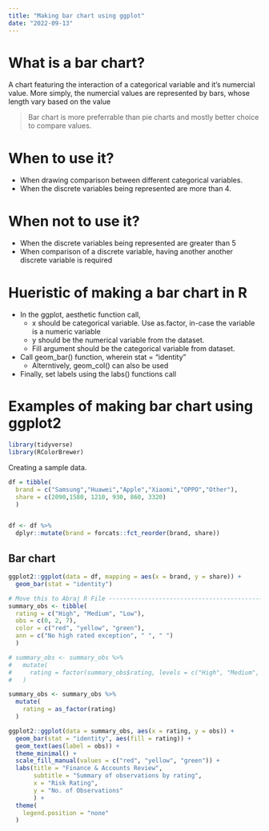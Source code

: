 ```yaml
---
title: "Making bar chart using ggplot"
date: "2022-09-13"
---
```


# What is a bar chart?

A chart featuring the interaction of a categorical variable and it's numercial value. More simply, the numercial values are represented by bars, whose length vary based on the value

> Bar chart is more preferrable than pie charts and mostly better choice to compare values.

# When to use it?

* When drawing comparison between different categorical variables.
* When the discrete variables being represented are more than 4. 

# When not to use it?

* When the discrete variables being represented are greater than 5
* When comparison of a discrete variable, having another another discrete variable is required

# Hueristic of making a bar chart in R

* In the ggplot, aesthetic function call, 
     + x should be categorical variable. Use as.factor, in-case the variable is a numeric variable 
     + y should be the numerical variable from the dataset. 
     + Fill argument should be the categorical variable from dataset.
* Call geom_bar() function, wherein stat = "identity" 
  + Alterntively, geom_col() can also be used
* Finally, set labels using the labs() functions call 

# Examples of making bar chart using ggplot2

```r
library(tidyverse)
library(RColorBrewer)

```

Creating a sample data.

```r
df = tibble(
  brand = c("Samsung","Huawei","Apple","Xiaomi","OPPO","Other"),
  share = c(2090,1580, 1210, 930, 860, 3320)
  )


df <- df %>% 
  dplyr::mutate(brand = forcats::fct_reorder(brand, share))

```

## Bar chart


```r

ggplot2::ggplot(data = df, mapping = aes(x = brand, y = share)) +
  geom_bar(stat = "identity")


```



```r

# Move this to Abraj R File -----------------------------------------------
summary_obs <- tibble(
  rating = c("High", "Medium", "Low"),
  obs = c(0, 2, 7),
  color = c("red", "yellow", "green"),
  ann = c("No high rated exception", " ", " ")
  )

# summary_obs <- summary_obs %>%
#   mutate(
#     rating = factor(summary_obs$rating, levels = c("High", "Medium", "Low"))
#   )

summary_obs <- summary_obs %>%
  mutate(
    rating = as_factor(rating)
  )

ggplot2::ggplot(data = summary_obs, aes(x = rating, y = obs)) +
  geom_bar(stat = "identity", aes(fill = rating)) +
  geom_text(aes(label = obs)) +
  theme_minimal() +
  scale_fill_manual(values = c("red", "yellow", "green")) +
  labs(title = "Finance & Accounts Review",
       subtitle = "Summary of observations by rating",
       x = "Risk Rating",
       y = "No. of Observations"
       ) +
  theme(
    legend.position = "none"
  )

```



